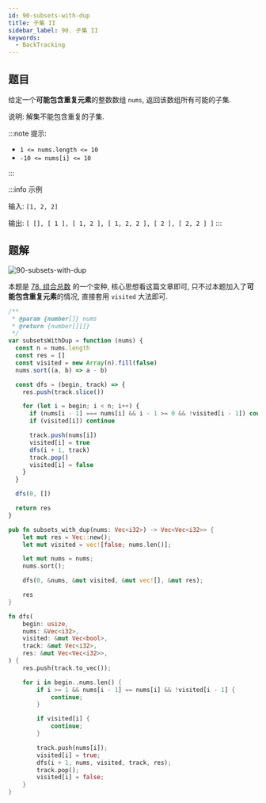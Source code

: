 ```yaml
---
id: 90-subsets-with-dup
title: 子集 II
sidebar_label: 90. 子集 II
keywords:
  - BackTracking
---
```


## 题目

给定一个**可能包含重复元素**的整数数组 `nums`, 返回该数组所有可能的子集.

说明: 解集不能包含重复的子集.

:::note 提示:

- `1 <= nums.length <= 10`
- `-10 <= nums[i] <= 10`

:::

:::info 示例

输入: `[1, 2, 2]`

输出: `[ [], [ 1 ], [ 1, 2 ], [ 1, 2, 2 ], [ 2 ], [ 2, 2 ] ]`
:::

## 题解

![90-subsets-with-dup](../../static/img/90-subsets-with-dup.png)

本题是 [78. 组合总数](/leetcode/medium/78-subsets) 的一个变种, 核心思想看这篇文章即可, 只不过本题加入了**可能包含重复元素**的情况, 直接套用 `visited` 大法即可.


<Tabs>
  <TabItem value="JavaScript" label="JavaScript" default>

```js
/**
 * @param {number[]} nums
 * @return {number[][]}
 */
var subsetsWithDup = function (nums) {
  const n = nums.length
  const res = []
  const visited = new Array(n).fill(false)
  nums.sort((a, b) => a - b)

  const dfs = (begin, track) => {
    res.push(track.slice())

    for (let i = begin; i < n; i++) {
      if (nums[i - 1] === nums[i] && i - 1 >= 0 && !visited[i - 1]) continue
      if (visited[i]) continue

      track.push(nums[i])
      visited[i] = true
      dfs(i + 1, track)
      track.pop()
      visited[i] = false
    }
  }

  dfs(0, [])

  return res
}
```

</TabItem>
<TabItem value="Rust" label="Rust">

```rust
pub fn subsets_with_dup(nums: Vec<i32>) -> Vec<Vec<i32>> {
    let mut res = Vec::new();
    let mut visited = vec![false; nums.len()];

    let mut nums = nums;
    nums.sort();

    dfs(0, &nums, &mut visited, &mut vec![], &mut res);

    res
}

fn dfs(
    begin: usize,
    nums: &Vec<i32>,
    visited: &mut Vec<bool>,
    track: &mut Vec<i32>,
    res: &mut Vec<Vec<i32>>,
) {
    res.push(track.to_vec());

    for i in begin..nums.len() {
        if i >= 1 && nums[i - 1] == nums[i] && !visited[i - 1] {
            continue;
        }

        if visited[i] {
            continue;
        }

        track.push(nums[i]);
        visited[i] = true;
        dfs(i + 1, nums, visited, track, res);
        track.pop();
        visited[i] = false;
    }
}
```

</TabItem>
</Tabs>
